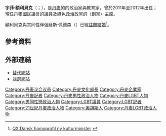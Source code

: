 {{Expand|time=2015-06-24T07:14:54+00:00}}
{{请求翻译|time=2015-06-24T07:14:54+00:00}} 
{{Infobox Officeholder
|name          = 宇菲·額利貝克<br>Uffe Elbæk
|image         = Danmarks kulturminister Uffe Elbaek vid Nordiska Radets session 2011 i Kopenhamn.jpg
|office1       = {{link-en|替代 (丹麥政黨)|The Alternative (Denmark)|替代主席}}
|term_start1   = 2013年11月27日
|term_end1     = 
|predecessor1  = 政黨建立
|successor1    = 
|office2       = {{link-en|文化部長 (丹麥)|Culture Minister of Denmark|文化部長}}
|primeminister2= [[赫勒·托寧-施密特|赫勒·托寧-施密特]]
|predecessor2  = {{le|佩爾·斯蒂·穆勒|Per Stig Møller}}
|successor2    = {{le|瑪麗安娜·耶爾韋|Marianne Jelved}}
|term_start2   = 2011年10月3日
|term_end2     = 2012年12月6日
|office3       = [[丹麥國民議會|國民議會議員]]
|term_start3   = 2011年9月15日
|term_end3     = 
|constituency3 = [[哥本哈根|哥本哈根]]
|birth_date    = {{Birth date and age|1954|6|15|df=y}}
|birth_place   = {{DEN}}[[奥胡斯|奥胡斯]]
|death_date    = 
|death_place   = 
|party         = [[丹麥社會自由黨|丹麥社會自由黨]]{{small|（2011年－2013年）}}<br>{{link-en|替代 (丹麥政黨)|The Alternative (Denmark)|替代}}{{small|（2013年－）}}
|partner       = 延斯·佩德森（Jens Pedersen）
}}
'''宇菲·額利貝克'''（{{lang-da|Uffe Elbæk}}；{{bd|1954年|6月15日}}），是[[丹麥|丹麥]]的的政治家與教育家，曾於2011年至2012年出任{{link-en|文化部長 (丹麥)|Culture Minister of Denmark|丹麥文化部長}}；現任[[丹麥國民議會|丹麥國民議會]]的議員及[[綠色政治|綠色政治]]政黨{{link-en|替代 (丹麥政黨)|The Alternative (Denmark)|替代}}的（創黨）主席。

額利貝克與其同性伴侶延斯·佩德森（{{lang-da|Jens Pedersen}}）已經[[丹麥同性婚姻|註冊結婚]]<ref>[http://www.qx.se/samhalle/19039/dansk-homoprofil-ny-kulturminister QX:Dansk homoprofil ny kulturminister] {{Wayback|url=http://www.qx.se/samhalle/19039/dansk-homoprofil-ny-kulturminister |date=20150924110500 }} {{sv icon}}</ref>。

==參考資料==
{{reflist}}

==外部連結==
{{commons category|Uffe Elbæk}}
*[https://web.archive.org/web/20111005221135/http://www.ft.dk/Folketinget/findMedlem/RVUFEL.aspx 替代網站]
*[https://web.archive.org/web/20111009085922/http://www.etandetskema.dk/ 競選網站]

{{DEFAULTSORT:Elbaek, Uffe}}
[[Category:丹麦议会议员|Category:丹麦议会议员]]
[[Category:丹麥文化部長|Category:丹麥文化部長]]
[[Category:丹麥企業家|Category:丹麥企業家]]
[[Category:丹麥記者|Category:丹麥記者]]
[[Category:丹麥男性政治人物|Category:丹麥男性政治人物]]
[[Category:丹麥LGBT人物|Category:丹麥LGBT人物]]
[[Category:男同性戀政治人物|Category:男同性戀政治人物]]
[[Category:LGBT議員|Category:LGBT議員]]
[[Category:LGBT記者|Category:LGBT記者]]
[[Category:21世紀丹麥政治人物|Category:21世紀丹麥政治人物]]
[[Category:奧胡斯人|Category:奧胡斯人]]
[[Category:丹麥LGBT政治人物|Category:丹麥LGBT政治人物]]